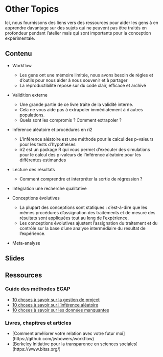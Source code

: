 # Other Topics {.tabset}

Ici, nous fournissons des liens vers des ressources pour aider les gens à en apprendre davantage sur des sujets qui ne peuvent pas être traités en profondeur pendant l'atelier mais qui sont importants pour la conception expérimentale.

## Contenu
 
- Workflow
  - Les gens ont une mémoire limitée, nous avons besoin de règles et d'outils pour nous aider à nous souvenir et à partager
  - La reproductibilité repose sur du code clair, efficace et archivé

- Validition externe
  - Une grande partie de ce livre traite de la validité interne.
  - Cela ne vous aide pas à extrapoler immédiatement à d'autres populations.
  - Quels sont les compromis ? Comment extrapoler ?

- Inférence aléatoire et procédures en ri2
  - L'inférence aléatoire est une méthode pour le calcul des p-valeurs pour les tests d'hypothèses
  - ir2 est un package R qui vous permet d'exécuter des simulations pour le calcul des p-valeurs de l'inférence aléatoire pour les différentes estimandes

- Lecture des résultats
  - Comment comprendre et interpréter la sortie de régression ?
  
- Intégration une recherche qualitative

- Conceptions évolutives
  - La plupart des conceptions sont statiques : c'est-à-dire que les mêmes procédures d'assignation des traitements et de mesure des résultats sont appliquées tout au long de l'expérience.
  - Les conceptions évolutives ajustent l'assignation du traitement et du contrôle sur la base d'une analyse intermédiaire du résultat de l'expérience.

- Meta-analyse

## Slides

## Ressources

### Guide des méthodes EGAP

- [10 choses à savoir sur la gestion de project](https://egap.org/resource/10-things-to-know-about-project-workflow/)
- [10 choses à savoir sur l'inférence aléatoire](https://egap.org/resource/10-things-to-know-about-randomization-inference/)
- [10 choses à savoir sur les données manquantes](https://egap.org/resource/10-things-to-know-about-missing-data/)

### Livres, chapitres et articles

 - [Comment améliorer votre relation avec votre futur moi] (https://github.com/jwbowers/workflow)
 - [Berkeley Initiative pour la transparence en sciences sociales] (https://www.bitss.org/)
